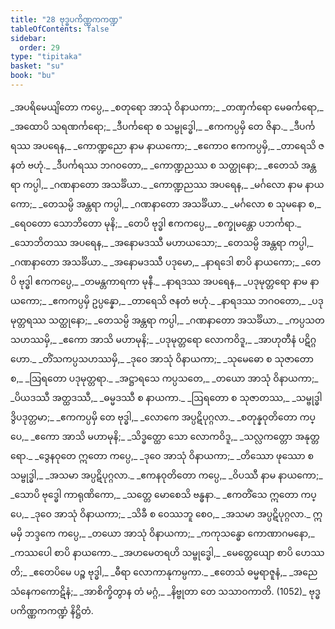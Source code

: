 ```yaml
---
title: "28 ဗုဒ္ဓပကိဏ္ဏကကဏ္ဍ"
tableOfContents: false
sidebar:
  order: 29
type: "tipitaka"
basket: "su"
book: "bu"
---
```



<DynamicBreadcrumb />

<Division number="1" book="bu" e="ch" v="21" p="381">

<Paragraph number="1061" type="verses" book="bu">
_အပရိမေယျိတော ကပ္ပေ,_  
_စတုရော အာသုံ ဝိနာယကာ;_  
_တဏှင်္ကရော မေဓင်္ကရော,_  
_အထောပိ သရဏင်္ကရော;_  
_ဒီပင်္ကရော စ သမ္ဗုဒ္ဓေါ,_  
_ဧကကပ္ပမှိ တေ ဇိနာ._  

</Paragraph>

</Division>
<Division number="2" book="bu" e="ch" v="21" p="382">

<Paragraph number="1062" type="verses" book="bu">
_ဒီပင်္ကရဿ အပရေန,_  
_ကောဏ္ဍညော နာမ နာယကော;_  
_ဧကောဝ ဧကကပ္ပမှိ,_  
_တာရေသိ ဇနတံ ဗဟုံ._  

</Paragraph>

</Division>
<Division number="3" book="bu" e="ch" v="21" p="382">

<Paragraph number="1063" type="verses" book="bu">
_ဒီပင်္ကရဿ ဘဂဝတော,_  
_ကောဏ္ဍညဿ စ သတ္ထုနော;_  
_ဧတေသံ အန္တရာ ကပ္ပါ,_  
_ဂဏနာတော အသင်္ခိယာ._  

</Paragraph>

</Division>
<Division number="4" book="bu" e="ch" v="21" p="382">

<Paragraph number="1064" type="verses" book="bu">
_ကောဏ္ဍညဿ အပရေန,_  
_မင်္ဂလော နာမ နာယကော;_  
_တေသမ္ပိ အန္တရာ ကပ္ပါ,_  
_ဂဏနာတော အသင်္ခိယာ._  

</Paragraph>

</Division>
<Division number="5" book="bu" e="ch" v="21" p="382">

<Paragraph number="1065" type="verses" book="bu">
_မင်္ဂလော စ သုမနော စ,_  
_ရေဝတော သောဘိတော မုနိ;_  
_တေပိ ဗုဒ္ဓါ ဧကကပ္ပေ,_  
_စက္ခုမန္တော ပဘင်္ကရာ._  

</Paragraph>

</Division>
<Division number="6" book="bu" e="ch" v="21" p="382">

<Paragraph number="1066" type="verses" book="bu">
_သောဘိတဿ အပရေန,_  
_အနောမဒဿီ မဟာယသော;_  
_တေသမ္ပိ အန္တရာ ကပ္ပါ,_  
_ဂဏနာတော အသင်္ခိယာ._  

</Paragraph>

</Division>
<Division number="7" book="bu" e="ch" v="21" p="382">

<Paragraph number="1067" type="verses" book="bu">
_အနောမဒဿီ ပဒုမော,_  
_နာရဒေါ စာပိ နာယကော;_  
_တေပိ ဗုဒ္ဓါ ဧကကပ္ပေ,_  
_တမန္တကာရကာ မုနီ._  

</Paragraph>

</Division>
<Division number="8" book="bu" e="ch" v="21" p="382">

<Paragraph number="1068" type="verses" book="bu">
_နာရဒဿ အပရေန,_  
_ပဒုမုတ္တရော နာမ နာယကော;_  
_ဧကကပ္ပမှိ ဥပ္ပန္နော,_  
_တာရေသိ ဇနတံ ဗဟုံ._  

</Paragraph>

</Division>
<Division number="9" book="bu" e="ch" v="21" p="382">

<Paragraph number="1069" type="verses" book="bu">
_နာရဒဿ ဘဂဝတော,_  
_ပဒုမုတ္တရဿ သတ္ထုနော;_  
_တေသမ္ပိ အန္တရာ ကပ္ပါ,_  
_ဂဏနာတော အသင်္ခိယာ._  

</Paragraph>

</Division>
<Division number="10" book="bu" e="ch" v="21" p="382">

<Paragraph number="1070" type="verses" book="bu">
_ကပ္ပသတသဟဿမှိ,_  
_ဧကော အာသိ မဟာမုနိ;_  
_ပဒုမုတ္တရော လောကဝိဒူ,_  
_အာဟုတီနံ ပဋိဂ္ဂဟော._  

</Paragraph>

</Division>
<Division number="11" book="bu" e="ch" v="21" p="382">

<Paragraph number="1071" type="verses" book="bu">
_တိံသကပ္ပသဟဿမှိ,_  
_ဒုဝေ အာသုံ ဝိနာယကာ;_  
_သုမေဓော စ သုဇာတော စ,_  
_ဩရတော ပဒုမုတ္တရာ._  

</Paragraph>

</Division>
<Division number="12" book="bu" e="ch" v="21" p="382">

<Paragraph number="1072" type="verses" book="bu">
_အဋ္ဌာရသေ ကပ္ပသတေ,_  
_တယော အာသုံ ဝိနာယကာ;_  
_ပိယဒဿီ အတ္ထဒဿီ,_  
_ဓမ္မဒဿီ စ နာယကာ._  

</Paragraph>

</Division>
<Division number="13" book="bu" e="ch" v="21" p="382">

<Paragraph number="1073" type="verses" book="bu">
_ဩရတော စ သုဇာတဿ,_  
_သမ္ဗုဒ္ဓါ ဒွိပဒုတ္တမာ;_  
_ဧကကပ္ပမှိ တေ ဗုဒ္ဓါ,_  
_လောကေ အပ္ပဋိပုဂ္ဂလာ._  

</Paragraph>

</Division>
<Division number="14" book="bu" e="ch" v="21" p="382">

<Paragraph number="1074" type="verses" book="bu">
_စတုန္နဝုတိတော ကပ္ပေ,_  
_ဧကော အာသိ မဟာမုနိ;_  
_သိဒ္ဓတ္ထော သော လောကဝိဒူ,_  
_သလ္လကတ္တော အနုတ္တရော._  

</Paragraph>

</Division>
<Division number="15" book="bu" e="ch" v="21" p="383">

<Paragraph number="1075" type="verses" book="bu">
_ဒွေနဝုတေ ဣတော ကပ္ပေ,_  
_ဒုဝေ အာသုံ ဝိနာယကာ;_  
_တိဿော ဖုဿော စ သမ္ဗုဒ္ဓါ,_  
_အသမာ အပ္ပဋိပုဂ္ဂလာ._  

</Paragraph>

</Division>
<Division number="16" book="bu" e="ch" v="21" p="383">

<Paragraph number="1076" type="verses" book="bu">
_ဧကနဝုတိတော ကပ္ပေ,_  
_ဝိပဿီ နာမ နာယကော;_  
_သောပိ ဗုဒ္ဓေါ ကာရုဏိကော,_  
_သတ္တေ မောစေသိ ဗန္ဓနာ._  

</Paragraph>

</Division>
<Division number="17" book="bu" e="ch" v="21" p="383">

<Paragraph number="1077" type="verses" book="bu">
_ဧကတိံသေ ဣတော ကပ္ပေ,_  
_ဒုဝေ အာသုံ ဝိနာယကာ;_  
_သိခီ စ ဝေဿဘူ စေဝ,_  
_အသမာ အပ္ပဋိပုဂ္ဂလာ._  

</Paragraph>

</Division>
<Division number="18" book="bu" e="ch" v="21" p="383">

<Paragraph number="1078" type="verses" book="bu">
ဣမမှိ ဘဒ္ဒကေ ကပ္ပေ,_  
_တယော အာသုံ ဝိနာယကာ;_  
_ကကုသန္ဓော ကောဏာဂမနော,_  
_ကဿပေါ စာပိ နာယကော._  

</Paragraph>

</Division>
<Division number="19" book="bu" e="ch" v="21" p="383">

<Paragraph number="1079" type="verses" book="bu">
_အဟမေတရဟိ သမ္ဗုဒ္ဓေါ,_  
_မေတ္တေယျော စာပိ ဟေဿတိ;_  
_ဧတေပိမေ ပဉ္စ ဗုဒ္ဓါ,_  
_ဓီရာ လောကာနုကမ္ပကာ._  

</Paragraph>

</Division>
<Division number="20" book="bu" e="ch" v="21" p="383">

<Paragraph number="1080" type="verses" book="bu">
_ဧတေသံ ဓမ္မရာဇူနံ,_  
_အညေသံနေကကောဋိနံ;_  
_အာစိက္ခိတွာန တံ မဂ္ဂံ,_  
_နိဗ္ဗုတာ တေ သသာဝကာတိ. (1052)_  


</Paragraph>
</Division>

<Paragraph number="1081" type="center" book="bu">
ဗုဒ္ဓပကိဏ္ဏကကဏ္ဍံ နိဋ္ဌိတံ.
</Paragraph>